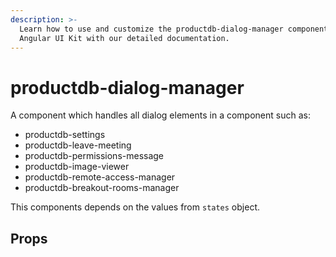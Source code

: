 ```yaml
---
description: >-
  Learn how to use and customize the productdb-dialog-manager component in ProductDB's
  Angular UI Kit with our detailed documentation.
---
```


# productdb-dialog-manager

A component which handles all dialog elements in a component such as:

- productdb-settings
- productdb-leave-meeting
- productdb-permissions-message
- productdb-image-viewer
- productdb-remote-access-manager
- productdb-breakout-rooms-manager

This components depends on the values from `states` object.

## Props

<PropsTable of="productdb-dialog-manager" />

<head>
  <title>Angular UI Kit productdb-dialog-manager</title>
</head>
